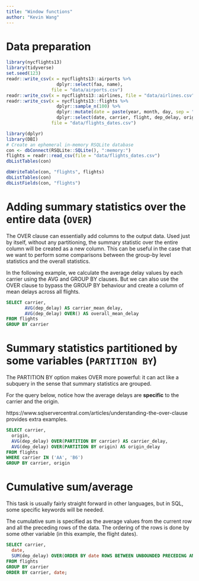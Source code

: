 ```yaml
---
title: "Window functions"
author: "Kevin Wang"
---
```


# Data preparation 

```r
library(nycflights13)
library(tidyverse)
set.seed(123)
readr::write_csv(x = nycflights13::airports %>% 
                   dplyr::select(faa, name), 
                 file = "data/airports.csv")
readr::write_csv(x = nycflights13::airlines, file = "data/airlines.csv")
readr::write_csv(x = nycflights13::flights %>% 
                   dplyr::sample_n(100) %>% 
                   dplyr::mutate(date = paste(year, month, day, sep = "/") %>% lubridate::ymd()) %>% 
                   dplyr::select(date, carrier, flight, dep_delay, origin, dest), 
                 file = "data/flights_dates.csv")
```

```r
library(dplyr)
library(DBI)
# Create an ephemeral in-memory RSQLite database
con <- dbConnect(RSQLite::SQLite(), ":memory:")
flights = readr::read_csv(file = "data/flights_dates.csv")
dbListTables(con)

dbWriteTable(con, "flights", flights)
dbListTables(con)
dbListFields(con, "flights")
```

# Adding summary statistics over the entire data (`OVER`)

The OVER clause can essentially add columns to the output data. Used just by itself, without any partitioning, the summary statistic over the entire column will be created as a new column. This can be useful in the case that we want to perform some comparisons between the group-by level statistics and the overall statistics. 

In the following example, we calculate the average delay values by each carrier using the AVG and GROUP BY clauses. But we can also use the OVER clause to bypass the GROUP BY behaviour and create a column of mean delays across all flights. 

```sql
SELECT carrier, 
       AVG(dep_delay) AS carrier_mean_delay,
       AVG(dep_delay) OVER() AS overall_mean_delay
FROM flights
GROUP BY carrier
```

# Summary statistics partitioned by some variables (`PARTITION BY`)

The PARTITION BY option makes OVER more powerful: it can act like a subquery in the sense that summary statistics are grouped. 

For the query below, notice how the average delays are **specific** to the carrier and the origin. 

https://www.sqlservercentral.com/articles/understanding-the-over-clause provides extra examples. 

```sql
SELECT carrier, 
  origin,
  AVG(dep_delay) OVER(PARTITION BY carrier) AS carrier_delay,
  AVG(dep_delay) OVER(PARTITION BY origin) AS origin_delay
FROM flights
WHERE carrier IN ('AA', 'B6')
GROUP BY carrier, origin
```

# Cumulative sum/average

This task is usually fairly straight forward in other languages, but in SQL, some specific keywords will be needed. 

The cumulative sum is specified as the average values from the current row and all the preceding rows of the data. The ordering of the rows is done by some other variable (in this example, the flight dates).  

```sql
SELECT carrier, 
  date,
  SUM(dep_delay) OVER(ORDER BY date ROWS BETWEEN UNBOUNDED PRECEDING AND CURRENT ROW) AS running_total_delay
FROM flights
GROUP BY carrier
ORDER BY carrier, date;
```
